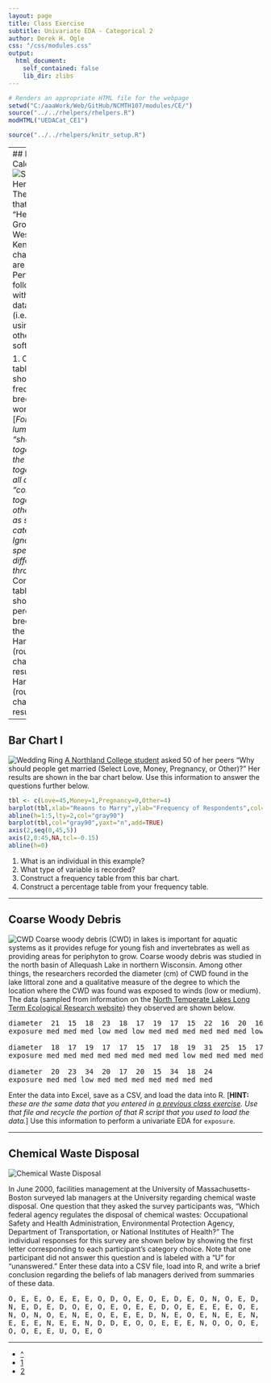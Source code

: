 ```yaml
---
layout: page
title: Class Exercise
subtitle: Univariate EDA - Categorical 2
author: Derek H. Ogle
css: "/css/modules.css"
output:
  html_document:
    self_contained: false
    lib_dir: zlibs
---
```


```r
# Renders an appropriate HTML file for the webpage
setwd("C:/aaaWork/Web/GitHub/NCMTH107/modules/CE/")
source("../../rhelpers/rhelpers.R")
modHTML("UEDACat_CE1")
```

```r
source("../../rhelpers/knitr_setup.R")
```

----
## Hand Calculations
<img src="zimgs/sheltie-herding.jpg" alt="Sheltie Herding" class="img-right">
The breeds that won the "Herding Group" at the Westminster Kennel Club championships are [listed here](http://www.westminsterkennelclub.org/about-sensation/history/herding-group-winners/). Perform the following tasks with those data "by hand" (i.e., without using R or other software).

1. Construct a table that shows the frequency of breeds that won the group. [*For simplicity, lump all of the "shepherd"s together, all of the "collie"s together, and all of the "corgi"s together. Keep other breeds as separate categories. Ignore minor spelling differences throughout.*]
1. Construct a table that shows the percentage by breed that won the group.
1. Hand draw (roughly) a bar chart of your results.
1. Hand draw (roughly) a pie chart of your results.

----

## Bar Chart I
<img src="http://derekogle.com/NCMTH107/modules/zimgs/weddingring.jpg" alt="Wedding Ring" class="img-right">
[A Northland College student](../resources/past-projects/F07_Brilla.pdf) asked 50 of her peers "Why should people get married (Select Love, Money, Pregnancy, or Other)?"  Her results are shown in the bar chart below. Use this information to answer the questions further below.

```r
tbl <- c(Love=45,Money=1,Pregnancy=0,Other=4)
barplot(tbl,xlab="Reaons to Marry",ylab="Frequency of Respondents",col="gray90",yaxt="n")
abline(h=1:5,lty=2,col="gray90")
barplot(tbl,col="gray90",yaxt="n",add=TRUE)
axis(2,seq(0,45,5))
axis(2,0:45,NA,tcl=-0.15)
abline(h=0)
```

1. What is an individual in this example?
1. What type of variable is recorded?
1. Construct a frequency table from this bar chart.
1. Construct a percentage table from your frequency table.

----

## Coarse Woody Debris
<img src="zimgs/cwd2.jpg" alt="CWD" class="img-right">
Coarse woody debris (CWD) in lakes is important for aquatic systems as it provides refuge for young fish and invertebrates as well as providing areas for periphyton to grow. Coarse woody debris was studied in the north basin of Allequash Lake in northern Wisconsin. Among other things, the researchers recorded the diameter (cm) of CWD found in the lake littoral zone and a qualitative measure of the degree to which the location where the CWD was found was exposed to winds (low or medium). The data (sampled from information on the [North Temperate Lakes Long Term Ecological Research website](https://lter.limnology.wisc.edu/datacatalog/search)) they observed are shown below.

<pre>
diameter  21  15  18  23  18  17  19  17  15  22  16  20  16  17  18  15  16  24  24  23
exposure med med med low med low med med med med med med low med med med med low med med

diameter  18  17  19  17  17  15  17  18  19  31  25  15  17  34  16  18  19  15  16  15
exposure med med med med med med med med low med med med med low low med med med low med

diameter  20  23  34  20  17  20  15  34  18  24
exposure med med low med med med med med med med
</pre>

Enter the data into Excel, save as a CSV, and load the data into R. [**HINT:** *these are the same data that you entered in [a previous class exercise](GettingDataIntoR_CE). Use that file and recycle the portion of that R script that you used to load the data.*]  Use this information to perform a univariate EDA for `exposure`.

----

## Chemical Waste Disposal
<img src="zimgs/waste-disposal.jpg" alt="Chemical Waste Disposal" class="img-right">

In June 2000, facilities management at the University of Massachusetts-Boston surveyed lab managers at the University regarding chemical waste disposal. One question that they asked the survey participants was, "Which federal agency regulates the disposal of chemical wastes: Occupational Safety and Health Administration, Environmental Protection Agency, Department of Transportation, or National Institutes of Health?" The individual responses for this survey are shown below by showing the first letter corresponding to each participant's category choice. Note that one participant did not answer this question and is labeled with a "U" for "unanswered." Enter these data into a CSV file, load into R, and write a brief conclusion regarding the beliefs of lab managers derived from summaries of these data.

<pre>
O, E, E, O, E, E, E, O, D, O, E, O, E, D, E, O, N, O, E, D,
N, E, D, E, D, O, E, O, E, O, E, E, D, O, E, E, E, E, O, E,
N, O, N, O, E, N, E, O, E, E, E, D, N, E, O, E, N, E, E, N,
E, E, E, N, E, E, N, D, D, E, O, O, E, E, E, N, O, O, O, E,
O, O, E, E, U, O, E, O
</pre>

----

<div class="text-center">
<ul class="pagination pagination-lg">
  <li><a href="UEDACat.html">^</a></li>
  <li class="active"><a href="#">1</a></li>
  <li><a href="UEDACat_CE2.html">2</a></li>
</ul>
